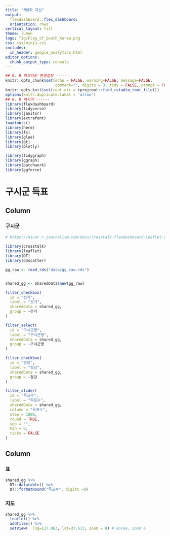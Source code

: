 ```yaml
---
title: "제8회 지선"
output: 
  flexdashboard::flex_dashboard:
  orientation: rows
vertical_layout: fill
theme: lumen
logo: fig/Flag_of_South_Korea.png
css: css/minju.css
includes:
  in_header: google_analytics.html
editor_options: 
  chunk_output_type: console
---
```

  
  
```r
## 0. R 마크다운 환경설정 ------
knitr::opts_chunk$set(echo = FALSE, warning=FALSE, message=FALSE,
                      comment="", digits = 3, tidy = FALSE, prompt = FALSE, fig.align = 'center')
knitr::opts_knit$set(root.dir = rprojroot::find_rstudio_root_file())
options(knitr.duplicate.label = 'allow')
## 0. R 팩키지 ------
library(flexdashboard)
library(tidyverse)
library(janitor)
library(extrafont)
loadfonts()
library(here)
library(fs)
library(glue)
library(gt)
library(plotly)

library(tidygraph)
library(ggraph)
library(patchwork)
library(ggforce)

```


<!-- ```{r child="dashboard/local/world.Rmd", encoding="UTF-8"} -->
<!-- ``` -->


<!-- ```{r child="dashboard/local/document.Rmd", encoding="UTF-8"} -->
<!-- ``` -->


구시군 득표 {data-icon="ion-stats-bars"}
=====================================  

Column {data-width=200}
-------------------------------------

### 구시군


```r
# https://nicar.r-journalism.com/docs/crosstalk-flexdashboard-leaflet-datatable/
  
library(crosstalk)
library(leaflet)
library(DT)
library(d3scatter)

gg_raw <- read_rds("data/gg_raw.rds")


shared_gg <- SharedData$new(gg_raw)

filter_checkbox(
  id = "선거",
  label = "선거",
  sharedData = shared_gg,
  group = ~선거
)

filter_select(
  id = "구시군명",
  label = "구시군명",
  sharedData = shared_gg,
  group = ~구시군명
)

filter_checkbox(
  id = "정당",
  label = "정당",
  sharedData = shared_gg,
  group = ~정당
)

filter_slider(
  id = "득표수",
  label = "득표수",
  sharedData = shared_gg,
  column = "득표수",
  step = 1000,
  round = TRUE,
  sep = "",
  min = 0,
  ticks = FALSE
)

```


Column {data-width=800}
-------------------------------------

### 표

```r

shared_gg %>% 
  DT::datatable() %>% 
  DT::formatRound("득표수", digits =0)
```


### 지도


```r

shared_gg %>% 
  leaflet() %>% 
  addTiles() %>% 
  setView(  lng=127.063, lat=37.513, zoom = 8) # korea, zoom 6


```





